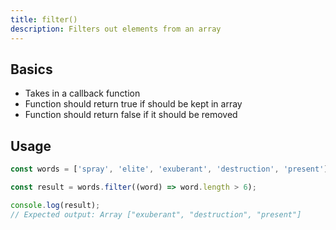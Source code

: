 ```yaml
---
title: filter()
description: Filters out elements from an array
---
```


## Basics

- Takes in a callback function
- Function should return true if should be kept in array
- Function should return false if it should be removed

## Usage

```js
const words = ['spray', 'elite', 'exuberant', 'destruction', 'present'];

const result = words.filter((word) => word.length > 6);

console.log(result);
// Expected output: Array ["exuberant", "destruction", "present"]
```
